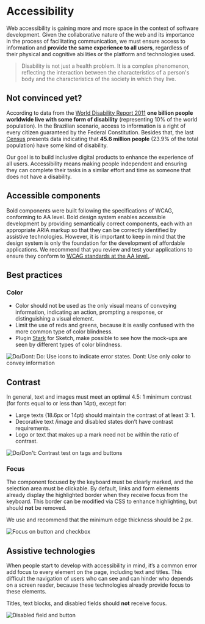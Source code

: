 
# Accessibility

Web accessibility is gaining more and more space in the context of software development. Given the
collaborative nature of the web and its importance in the process of facilitating communication, we must
ensure access to information and **provide the same experience to all users**, regardless of their physical
and cognitive abilities or the platform and technologies used.

<blockquote cite='World Health Organization'>
  <p>
    Disability is not just a health problem. It is a complex phenomenon, reflecting the interaction between the
    characteristics of a person's body and the characteristics of the society in which they live.
  </p>
</blockquote>

## Not convinced yet?

According to data from the [World Disability Report 2011](https://www.who.int/disabilities/world_report/2011/report.pdf) **one billion people worldwide live with some form of disability** (representing 10% of the world population). In the Brazilian scenario, access to information is a right of every citizen guaranteed by the Federal Constitution. Besides that, the last [Census](https://censo2010.ibge.gov.br/resultados/resumo.html) presents data indicating that **45.6 million people** (23.9% of the total population) have some kind of disability.

<Card icon='heartOutline'>
  Our goal is to build inclusive digital products to enhance the experience of all users. Accessibility means making
  people independent and ensuring they can complete their tasks in a similar effort and time as someone that does not
  have a disability.
</Card>

## Accessible components

Bold components were built following the specifications of WCAG, conforming to AA level. Bold design
system enables accessible development by providing semantically correct components, each with an
appropriate ARIA markup so that they can be correctly identified by assistive technologies. However, it is
important to keep in mind that the design system is only the foundation for the development of affordable
applications. We recommend that you review and test your applications to ensure they conform to
[WCAG standards at the AA level.](https://www.w3.org/TR/WCAG20/#conformance).

## Best practices

### Color

- Color should not be used as the only visual means of conveying information, indicating an action, prompting a
  response, or distinguishing a visual element.
- Limit the use of reds and greens, because it is easily confused with the more common type of color blindness.
- Plugin [Stark](https://www.getstark.co/) for Sketch, make possible to see how the mock-ups are seen by different
  types of color blindness.

![Do/Don`t: Do: Use icons to indicate error states. Don`t: Use only color to convey information](/image/accessibility-color.png)

## Contrast

In general, text and images must meet an optimal 4.5: 1 minimum contrast (for fonts equal to or less than 14pt), except for:

- Large texts (18.6px or 14pt) should maintain the contrast of at least 3: 1.
- Decorative text /image and disabled states don’t have contrast requirements.
- Logo or text that makes up a mark need not be within the ratio of contrast.

![Do/Don't: Contrast test on tags and buttons](/image/accessibility-contrast.png)

### Focus

The component focused by the keyboard must be clearly marked, and the selection area must be clickable. By default,
links and form elements already display the highlighted border when they receive focus from the keyboard. This border
can be modified via CSS to enhance highlighting, but should **not** be removed.

We use and recommend that the minimum edge thickness should be 2 px.

![Focus on button and checkbox](/image/accessibility-focus.png)

## Assistive technologies

When people start to develop with accessibility in mind, it’s a common error add focus to every element on the page,
including text and titles. This difficult the navigation of users who can see and can hinder who depends on a screen reader,
because these technologies already provide focus to these elements.

Titles, text blocks, and disabled fields should **not** receive focus.

![Disabled field and button](/image/accessibility-assistivetech.png)
